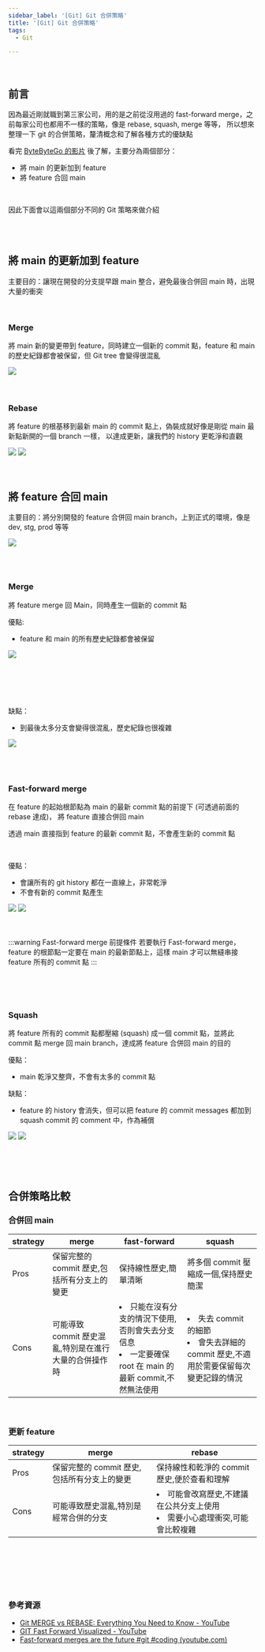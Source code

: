 ```yaml
---
sidebar_label: '[Git] Git 合併策略'
title: '[Git] Git 合併策略'
tags:
  - Git

---
```


<br />

## 前言
因為最近剛就職到第三家公司，用的是之前從沒用過的 fast-forward merge，之前每家公司也都用不一樣的策略，像是 rebase, squash, merge 等等，
所以想來整理一下 git 的合併策略，釐清概念和了解各種方式的優缺點

看完 [ByteByteGo 的影片](https://www.youtube.com/watch?v=0chZFIZLR_0) 後了解，主要分為兩個部分：
- 將 main 的更新加到 feature
- 將 feature 合回 main

<br />

因此下面會以這兩個部分不同的 Git 策略來做介紹

<br />
<br />

## 將 main 的更新加到 feature

主要目的：讓現在開發的分支提早跟 main 整合，避免最後合併回 main 時，出現大量的衝突

<br />

### Merge

將 main 新的變更帶到 feature，同時建立一個新的 commit 點，feature 和 main 的歷史紀錄都會被保留，但 Git tree 會變得很混亂

<img src="/img/update-feature-by-merge.png" width={600} />


<br />
<br />
<br />

### Rebase

將 feature 的根基移到最新 main 的 commit 點上，偽裝成就好像是剛從 main 最新點新開的一個 branch 一樣，
以達成更新，讓我們的 history 更乾淨和直觀

<img src="/img/update-feature-by-rebase-before.png" width={600} />

<img src="/img/update-feature-by-rebase-after.png" width={600} />



<br />
<br />
<br />


## 將 feature 合回 main
主要目的：將分別開發的 feature 合併回 main branch，上到正式的環境，像是 dev, stg, prod 等等

<img src="/img/integrate-main-by-merge.png" width={600} />


<br /><br />


### Merge

將 feature merge 回 Main，同時產生一個新的 commit 點

優點:
- feature 和 main 的所有歷史紀錄都會被保留

<img src="/img/integrate-main-by-merge-highlight.png" width={600} />


<br /><br /><br /><br />

缺點：
- 到最後太多分支會變得很混亂，歷史紀錄也很複雜

<img src="/img/integrate-main-by-merge-flaw.png" width={600} />


<br />
<br />
<br />
<br />


### Fast-forward merge

在 feature 的起始根節點為 main 的最新 commit 點的前提下 (可透過前面的 rebase 達成)，
將 feature 直接合併回 main

透過 main 直接指到 feature 的最新 commit 點，不會產生新的 commit 點

<br />

優點：
- 會讓所有的 git history 都在一直線上，非常乾淨
- 不會有新的 commit 點產生

<img src="/img/integrate-main-by-fast-forward-before.png" />

<img src="/img/integrate-main-by-fast-forward-after.png" />

<br />
<br />
<br />

:::warning Fast-forward merge 前提條件
若要執行 Fast-forward merge，feature 的根節點一定要在 main 的最新節點上，這樣 main 才可以無縫串接 feature 所有的 commit 點
:::

<br />
<br />
<br />

### Squash

將 feature 所有的 commit 點都壓縮 (squash) 成一個 commit 點，並將此 commit 點 merge 回 main branch，達成將 feature 合併回 main 的目的

優點：
- main 乾淨又整齊，不會有太多的 commit 點

缺點：
- feature 的 history 會消失，但可以把 feature 的 commit messages 都加到 squash commit 的 comment 中，作為補償

<img src="/img/integrate-main-by-squash.png"  />

<img src="/img/integrate-main-by-commits-to-messages.png" width={400} />


<br /><br /><br />


## 合併策略比較

### 合併回 main


<table>
    <thead>
        <tr>
            <th>strategy</th>
            <th>merge</th>
            <th>fast-forward</th>
            <th>squash</th>
        </tr>
    </thead>
    <tbody>
        <tr>
            <td>Pros</td>
            <td style={{ verticalAlign: 'top' }}>保留完整的 commit 歷史,包括所有分支上的變更</td>
            <td style={{ verticalAlign: 'top' }}>保持線性歷史,簡單清晰</td>
            <td style={{ verticalAlign: 'top' }}>將多個 commit 壓縮成一個,保持歷史簡潔</td>
        </tr>
        <tr>
            <td>Cons</td>
            <td style={{ verticalAlign: 'top' }}>可能導致 commit 歷史混亂,特別是在進行大量的合併操作時</td>
            <td style={{ verticalAlign: 'top' }}>
                <li>只能在沒有分支的情況下使用,否則會失去分支信息</li>
                <li>一定要確保 root 在 main 的最新 commit,不然無法使用</li>
            </td>
            <td style={{ verticalAlign: 'top' }}>
                <li>失去 commit 的細節</li>
                <li>會失去詳細的 commit 歷史,不適用於需要保留每次變更記錄的情況</li>
            </td>
        </tr>
    </tbody>
</table>

<br />

### 更新 feature

<table>
    <thead>
        <tr>
            <th>strategy</th>
            <th>merge</th>
            <th>rebase</th>
        </tr>
    </thead>
    <tbody>
        <tr>
            <td>Pros</td>
            <td>保留完整的 commit 歷史,包括所有分支上的變更</td>
            <td>保持線性和乾淨的 commit 歷史,便於查看和理解</td>
        </tr>
        <tr>
            <td>Cons</td>
            <td style={{ verticalAlign: 'top' }}>可能導致歷史混亂,特別是經常合併的分支</td>
            <td style={{ verticalAlign: 'top' }}>
                <li>可能會改寫歷史,不建議在公共分支上使用</li>
                <li>需要小心處理衝突,可能會比較複雜</li>
            </td>
        </tr>
    </tbody>
</table>



<br /><br /><br /><br /><br />


### 參考資源

- [Git MERGE vs REBASE: Everything You Need to Know - YouTube](https://www.youtube.com/watch?v=0chZFIZLR_0)
- [GIT Fast Forward Visualized - YouTube](https://www.youtube.com/watch?v=DN1fNYoJgDw)
- [Fast-forward merges are the future #git #coding (youtube.com)](https://www.youtube.com/shorts/j1HTNbvBt7E)


<br /><br /><br />